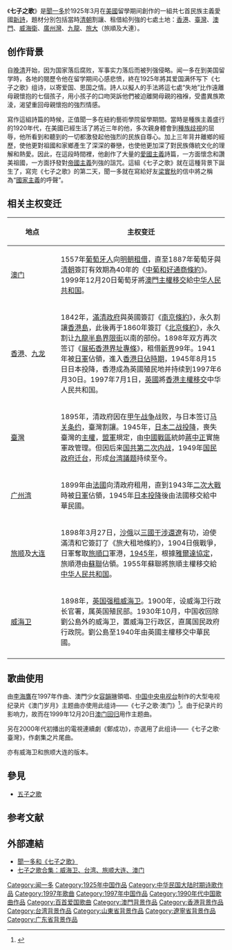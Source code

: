{{主條目消歧義|关于[[日本|日本]]的[[儿歌|儿歌]]，请见[[七个孩子|七个孩子]]。}}
《'''七子之歌'''》是[[聞一多|聞一多]]於1925年3月在[[美國|美國]]留學期间創作的一組共七首民族主義愛國[[新詩|新詩]]，題材分別包括當時[[清朝|清朝]]割讓、租借給列強的七處土地：[[英屬香港|香港]]、[[台灣日治時期|臺灣]]、[[葡屬澳門|澳門]]、[[英租威海衛|威海衛]]、[[廣州灣|廣州灣]]、[[英屬香港|九龍]]、[[旅大租借地|旅大]]（旅順及大連）。

== 创作背景 ==
自[[晚清|晚清]]开始，因为国家落后腐败，军事实力落后而被列强侵略。闻一多在到美国留学時，各地的閱歷令他在留学期间心感悲愤，終在1925年將其爱国满怀写下《七子之歌》组诗，以寄爱国、思国之情。詩人以擬人的手法將這七處“失地”比作遠離母親懷抱的七個孩子，用小孩子的口吻哭訴他們被迫離開母親的襁褓，受盡異族欺淩，渴望重回母親懷抱的強烈情感。

寫作這組詩篇的時候，正值聞一多在紐約藝術學院留學期間。當時是種族主義盛行的1920年代，在美國已經生活了將近三年的他，多次親身體會到[[種族歧視|種族歧視]]的屈辱，他所看到和聽到的一切都激發起他強烈的民族自尊心。加上三年背井離鄉的經歷，使他更對祖國和家鄉產生了深深的眷戀，也使他更加深了對民族傳統文化的理解和熱愛。因此，在這段時間裡，他創作了大量的[[愛國主義|愛國主義]]詩篇，一方面懷念和讚美祖國，一方面抒發對[[帝國主義|帝國主義]]列強的詛咒。這組《七子之歌》就在這種背景下誕生了，寫完《七子之歌》的第二天，聞一多就在寫給好友[[梁實秋|梁實秋]]的信中將之稱為“[[國家主義|國家主義]]的呼聲”。

== 相关主权变迁 ==
{| class="wikitable"
|-
! width="100px"|地点 !! 主权变迁
|-
| [[澳门|澳门]] ||1557年[[葡萄牙人|葡萄牙人]]向[[明朝|明朝]][[租借|租借]]，直至1887年葡萄牙與[[清朝|清朝]]簽訂有效期為40年的《[[中葡和好通商條約|中葡和好通商條約]]》。1999年12月20日葡萄牙將[[澳門主權移交|澳門主權移交]]給[[中共|中华人民共和国]]。
|-
| [[香港|香港]]、[[九龙|九龙]] || 1842年，[[清朝政府|滿清政府]]與英國簽訂《[[南京条约|南京條約]]》，永久割讓[[香港島|香港島]]，此後再于1860年簽訂《[[北京条约|北京條約]]》，永久割让[[九龍半島|九龍半島]][[界限街|界限街]]以南的部份。1898年双方再次签订《[[展拓香港界址專條|展拓香港界址專條]]》，租借[[新界|新界]]99年。1941年被[[日軍|日軍]]佔領，進入[[香港日佔時期|香港日佔時期]]，1945年8月15日日本投降，香港成為英國殖民地并持续到1997年6月30日。1997年7月1日，[[英國|英國]]將[[香港主權移交|香港主權移交]]中华人民共和国。
|-
| [[臺灣|臺灣]] || 1895年，清政府因在[[甲午战争|甲午战争]]战败，与日本签订[[马关条约|马关条约]]，臺灣割讓。1945年，[[日本二战投降|日本二战投降]]，喪失臺灣的[[主權|主權]]，[[盟軍|盟軍]]規定，由[[中國戰區|中國戰區]]統帥[[蔣中正|蔣中正]]實施軍政管理。但因后来[[第二次国共内战|国共第二次内战]]，1949年[[國民政府遷台|国民政府迁台]]，形成[[臺灣問題|台湾議题]]持续至今。
|-
| [[广州湾|广州湾]] || 1899年由[[法國|法國]]向清政府租用，直到1943年[[二次大戰|二次大戰]]時被[[日軍|日軍]]佔領，1945年[[日本投降|日本投降]]後由法國移交給中華民國。
|-
| [[旅顺|旅顺]]及[[大连|大连]] || 1898年3月27日，[[沙俄|沙俄]]以[[三國干涉還遼|三國干涉還遼]]有功，迫使滿清和它簽訂了《旅大租地條約》，1904日俄戰爭，日軍奪取[[旅順口|旅順口]]軍港，[[1945年|1945年]]，根據[[雅爾達協定|雅爾達協定]]，旅順港由[[蘇聯|蘇聯]]佔領。1955年蘇聯將旅順主權移交給[[中共|中华人民共和国]]。
|-
| [[威海卫|威海卫]] || 1898年，[[英租威海衛|英国强租威海卫]]。1900年，设威海卫行政长官署，属英国殖民部。1930年10月，中国收回除劉公島外的威海卫，置威海卫行政区，直属国民政府行政院。劉公島至1940年由英國主權移交中華民國。
|-
|}

== 歌曲使用 ==
由[[李海鹰_(作曲家)|李海鷹]]在1997年作曲、澳門少女[[容韻琳|容韻琳]]領唱、[[中国中央电视台|中国中央电视台]]制作的大型电视纪录片《澳门岁月》主题曲亦使用此组诗——《七子之歌·澳门》<ref>{{Cite web |url=http://www.sohu.com/a/285102661_162943 |title=李海鹰：七子之歌，它唱出了亿万中国人的心声 / 唱响40年 |accessdate=2019-11-24 |author= |date=2018-12-28 |work= |publisher=搜狐网|language=Zh-hans }}</ref>。由于纪录片的影响力，故而在1999年12月20日[[澳门回归|澳门回归]]用作主题曲。

另在2000年代初播出的電視連續劇《鄭成功》，亦選用了此组诗——《七子之歌·臺灣》，作劇集之片尾曲。

亦有威海卫和旅顺大连的版本。

== 參見 ==
*[[五子之歌|五子之歌]]

== 参考文献 ==
{{Reflist|25em}}

== 外部連結 ==
{{Wikisource|七子之歌}}
* [https://web.archive.org/web/20100514102136/http://www.tsinghua.edu.cn/docsn/xqh/gjml/gj1388/138833.htm 聞一多和《七子之歌》]
* [https://www.bilibili.com/video/av39842965 七子之歌合集：威海卫、台湾、旅顺大连、澳门]{{Wayback|url=https://www.bilibili.com/video/av39842965 |date=20190605141401 }}

{{放歌九十年|cat|Q七}}
{{中宣部推荐100首爱国歌曲}}

[[Category:闻一多|Category:闻一多]]
[[Category:1925年中国作品|Category:1925年中国作品]]
[[Category:中华民国大陆时期诗歌作品|Category:中华民国大陆时期诗歌作品]]
[[Category:1997年歌曲|Category:1997年歌曲]]
[[Category:1997年中国作品|Category:1997年中国作品]]
[[Category:1990年代中国歌曲作品|Category:1990年代中国歌曲作品]]
[[Category:百首爱国歌曲|Category:百首爱国歌曲]]
[[Category:澳門背景作品|Category:澳門背景作品]]
[[Category:香港背景作品|Category:香港背景作品]]
[[Category:台湾背景作品|Category:台湾背景作品]]
[[Category:山東省背景作品|Category:山東省背景作品]]
[[Category:遼寧省背景作品|Category:遼寧省背景作品]]
[[Category:广东省背景作品|Category:广东省背景作品]]